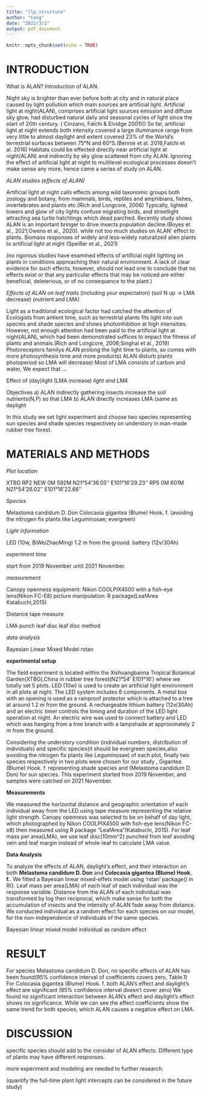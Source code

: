 ```yaml
---
title: "llp_structure"
author: "Cong"
date: "2022/3/2"
output: pdf_document
---
```


```r
knitr::opts_chunk$set(echo = TRUE)
```



# INTRODUCTION

What is ALAN? Introduction of ALAN.

Night sky is brighter than ever before both at city and in natural place caused by light pollution which main sources are artificial light.
Artificial light at night(ALAN), comprises artificial light sources emission and diffuse sky glow, had disturbed natural daily and seasonal cycles of light since the start of 20th century.
( Cinzano, Falchi & Elvidge 2001)()
So far, artificial light at night extends both intensity covered a large illuminance range from very little to almost daylight and extent covered 23% of the World's terrestrial surfaces between
75°N and 60°S.(Bennie et al. 2016,Falchi et al. 2016)
Habitats could be effected directly near artificial light at night(ALAN) and indirectly by sky glow scattered from city ALAN.
Ignoring the effect of artificial light at night to multilevel ecological processes doesn't make sense any more, hence came a series of study on ALAN.


*ALAN studies (effects of ALAN)*

Artificial light at night calls effects among wild taxonomic groups both zoology and botany, from mammals, birds, reptiles and amphibians, fishes, invertebrates and plants etc.(Rich and Longcore, 2006)
Typically, lighted towers and glow of city lights confuse migrating birds, and streetlight attracting sea turtle hatchlings which dead parched. 
Recently study shows ALAN is an important bringer to drive insects population decline.(Boyes et al., 2021;Owens et al., 2020).
while not too much studies on ALAN' effect to plants.
Biomass responses of widely and less‐widely naturalized alien plants to artificial light at night
(Speißer et al., 2021)

(no rigorous studies have examined effects of artificial night lighting on plants in conditions approaching their natural environment.
A lack of clear evidence for such effects, however, should not lead one to conclude that no effects exist or that any particular effects that may be noticed are either beneficial, deleterious, or of no consequence to the plant.)

*Effects of ALAN on leaf traits* (including your expectation) (soil N up -> LMA decrease) (nutrient and LMA)

Light as a traditional ecological factor had catched the attention of Ecologists from antient time, such as terrestrial plants fits light into sun species and shade species and shows photoinhibition at high intensities.
However, not enough attention had been paid to the artificial light at night(ALAN), which had been demonstrated suffices to impact the fitness of plants and animals.(Rich and Longcore, 2006;Singhal et al., 2019)
Photoreceptors familys
ALAN prolong the light time to plants, so comes with more photosynthesis time and more products)
ALAN disturb plants photoperiod so LMA will decrease)
Most of LMA consists of carbon and water, 
We expect that ...


Effect of (day)light (LMA increase) *light and LMA*

Objectives
a) ALAN indirectly gathering insects increase the soil nutrients(N,P) so that LMA
b) ALAN directly increases LMA (same as daylight


In this study we set light experiment and choose two species representing sun species and shade species respectively on understory in man-made rubber tree forest.



# MATERIALS AND METHODS

*Plot location*

XTBG 
RP2 NEW 0M	592M	N21°54'36.05''	E101°16'29.23''
RP5 0M	601M	N21°54'26.02''	E101°16'22.66''

*Species*

Melastoma candidum D. Don
Colocasia gigantea (Blume) Hook. f.
(avoiding the nitrogen fix plants like Leguminosae; evergreen)

*Light information*

LED (10w, BiWeiZhaoMing)
1.2 m from the ground. 
battery (12v/30Ah)

*experiment time*

start from 2019 November until 2021 November.

*measurement*

Canopy openness 
equipment: Nikon COOLPIX4500 with a fish-eye lens(Nikon FC-E8)
picture manipulation: R package(LeafArea Katabuchi,2015)

Distance 
tape measure

LMA
punch leaf disc
leaf disc method

*data analysis*

Bayesian Linear Mixed Model 
rstan 

**experimental setup**

The field experiment is located within the Xishuangbanna Tropical Botanical Garden(XTBG),China in rubber tree forest(N21°54' E101°16') where we totally set 5 plots.
LED (10w) is used to create an artificial light environment in all plots at night. The LED system includes 6 components. 
A metal box with an opening is used as a rainproof protector which is attached to a tree at around 1.2 m from the ground. 
A rechargeable lithium battery (12v/30Ah) and an electric timer controls the timing and duration of the LED light operation at night.
An electric wire was used to connect battery and LED which was hanging from a tree branch with a lampshade at approximately 2 m from the ground. 

Considering the understory condition (individual numbers, distribution of individuals) and specific species(it should be evergreen species,also avoiding the nitrogen fix plants like Leguminosae) of each plot, finally two species respectively in two plots were chosen for our study , Gigantea (Blume) Hook. f. representing shade species and (Melastoma candidum D. Don) for sun species.
This experiment started from 2019 November, and samples were catched on 2021 November.

**Measurements**

We measured the horizontal distance and geographic orientation of each individual away from the LED using tape measure representing the relative light strength.
Canopy openness was selected to be on behalf of day light, which photographed by Nikon COOLPIX4500 with fish-eye lens(Nikon FC-e8) then measured using R package "LeafArea"(Katabuchi, 2015).
For leaf mass per area(LMA), we use leaf disc(10mm^2) punched from leaf avoiding vein and leaf margin instead of whole-leaf to calculate LMA value.


**Data Analysis**

To analyze the effects of ALAN, daylight's effect, and their interaction on both **Melastoma candidum D. Don** and **Colocasia gigantea (Blume) Hook. f.**.
We fitted a Bayesian linear mixed-effets model using 'rstan' package() in R().
Leaf mass per area(LMA) of each leaf of each individual was the response variable.
Distance from the ALAN of each individual was transformed by log then reciprocal, which make sense for both the accumulation of insects and the intensity of ALAN fade away from distance.
We conducted individual as a random effect for each species on our model, for the non-independence of individuals of the same species.


                                                                   
Bayesian linear mixed model
individual as random effect



# RESULT
For species Melastoma candidum D. Don, no specific effects of ALAN has been found(95% confidence interval of coefficients covers zero, Table.1)
For Colocasia gigantea (Blume) Hook. f. both ALAN's effect and daylight's effect are significant (95% confidence interval doesn't cover zero)
We found no significant interaction between ALAN's effect and daylight's effect shows no significance.
While we can see the effect coefficients show the same trend for both species, which ALAN causes a negative effect on LMA.




# DISCUSSION
specific species should add to the consider of ALAN effects.
Different type of plants may have different responses.

more experiment and modeling are needed to further research.

(quantify the full-time plant light intercepts can be considered in the future study)



